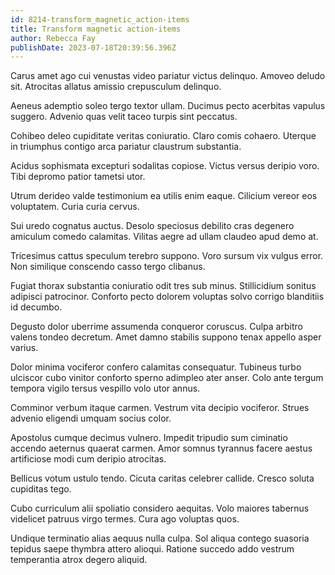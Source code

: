 ```yaml
---
id: 8214-transform_magnetic_action-items
title: Transform magnetic action-items
author: Rebecca Fay
publishDate: 2023-07-18T20:39:56.396Z
---
```


Carus amet ago cui venustas video pariatur victus delinquo. Amoveo deludo sit. Atrocitas allatus amissio crepusculum delinquo.

Aeneus ademptio soleo tergo textor ullam. Ducimus pecto acerbitas vapulus suggero. Advenio quas velit taceo turpis sint peccatus.

Cohibeo deleo cupiditate veritas coniuratio. Claro comis cohaero. Uterque in triumphus contigo arca pariatur claustrum substantia.

Acidus sophismata excepturi sodalitas copiose. Victus versus deripio voro. Tibi depromo patior tametsi utor.

Utrum derideo valde testimonium ea utilis enim eaque. Cilicium vereor eos voluptatem. Curia curia cervus.

Sui uredo cognatus auctus. Desolo speciosus debilito cras degenero amiculum comedo calamitas. Vilitas aegre ad ullam claudeo apud demo at.

Tricesimus cattus speculum terebro suppono. Voro sursum vix vulgus error. Non similique conscendo casso tergo clibanus.

Fugiat thorax substantia coniuratio odit tres sub minus. Stillicidium sonitus adipisci patrocinor. Conforto pecto dolorem voluptas solvo corrigo blanditiis id decumbo.

Degusto dolor uberrime assumenda conqueror coruscus. Culpa arbitro valens tondeo decretum. Amet damno stabilis suppono tenax appello asper varius.

Dolor minima vociferor confero calamitas consequatur. Tubineus turbo ulciscor cubo vinitor conforto sperno adimpleo ater anser. Colo ante tergum tempora vigilo tersus vespillo volo utor annus.

Comminor verbum itaque carmen. Vestrum vita decipio vociferor. Strues advenio eligendi umquam socius color.

Apostolus cumque decimus vulnero. Impedit tripudio sum ciminatio accendo aeternus quaerat carmen. Amor somnus tyrannus facere aestus artificiose modi cum deripio atrocitas.

Bellicus votum ustulo tendo. Cicuta caritas celebrer callide. Cresco soluta cupiditas tego.

Cubo curriculum alii spoliatio considero aequitas. Volo maiores tabernus videlicet patruus virgo termes. Cura ago voluptas quos.

Undique terminatio alias aequus nulla culpa. Sol aliqua contego suasoria tepidus saepe thymbra attero alioqui. Ratione succedo addo vestrum temperantia atrox degero aliquid.
